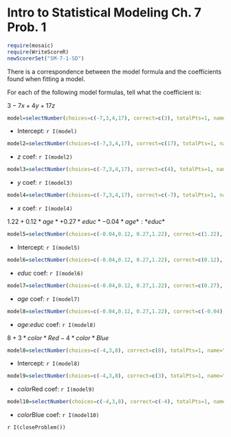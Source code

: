 Intro to Statistical Modeling Ch. 7 Prob. 1
========================================================
```r
require(mosaic)
require(WriteScoreR)
newScorerSet("SM-7-1-SD")
```

There is a correspondence between the model formula and the coefficients found when fitting a model.  

For each of the following model formulas, tell what the coefficient is:

$3 - 7 x + 4 y + 17 z$

```r
model=selectNumber(choices=c(-7,3,4,17), correct=c(3), totalPts=1, name="intercept")
```
* Intercept: `r I(model)` 
```r
model2=selectNumber(choices=c(-7,3,4,17), correct=c(17), totalPts=1, name="zCoef")
```
* $z$ coef: `r I(model2)`  
```r
model3=selectNumber(choices=c(-7,3,4,17), correct=c(4), totalPts=1, name="yCoef")
```
* $y$ coef: `r I(model3)` 
```r
model4=selectNumber(choices=c(-7,3,4,17), correct=c(-7), totalPts=1, name="xCoef")
```
* $x$ coef: `r I(model4)`  

$1.22 + 0.12 *age* + 0.27 *educ* - 0.04 *age*:*educ*$

```r
model5=selectNumber(choices=c(-0.04,0.12, 0.27,1.22), correct=c(1.22), totalPts=1, name="intercept2")
```
* Intercept: `r I(model5)`
```r
model6=selectNumber(choices=c(-0.04,0.12, 0.27,1.22), correct=c(0.12), totalPts=1, name="educCoef")
```
* *educ* coef: `r I(model6)` 
```r
model7=selectNumber(choices=c(-0.04,0.12, 0.27,1.22), correct=c(0.27), totalPts=1, name="ageCoef")
```
* *age* coef: `r I(model7)` 
```r
model8=selectNumber(choices=c(-0.04,0.12, 0.27,1.22), correct=c(-0.04), totalPts=1, name="age:educCoef")
```
* *age*:*educ* coef: `r I(model8)`  

$8 + 3 *color*Red -4 *color*Blue$

```r
model8=selectNumber(choices=c(-4,3,8), correct=c(8), totalPts=1, name="intercept3")
```
* Intercept: `r I(model8)`
```r
model9=selectNumber(choices=c(-4,3,8), correct=c(3), totalPts=1, name="colorRed")
```
* *color*Red coef: `r I(model9)`  
```r
model10=selectNumber(choices=c(-4,3,8), correct=c(-4), totalPts=1, name="colorBlue")
```
* *color*Blue coef: `r I(model10)`

`r I(closeProblem())`
